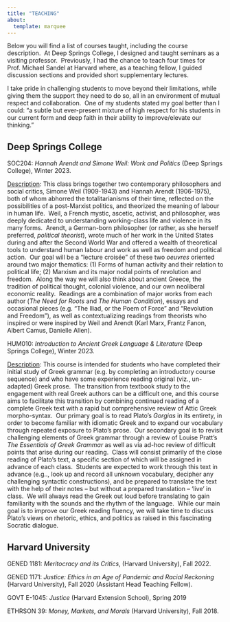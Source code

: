```yaml
---
title: "TEACHING"
about: 
  template: marquee
---
```


Below you will find a list of courses taught, including the course description.  At Deep Springs College, I designed and taught seminars as a visiting professor.  Previously, I had the chance to teach four times for Prof. Michael Sandel at Harvard where, as a teaching fellow, I guided discussion sections and provided short supplementary lectures.

I take pride in challenging students to move beyond their limitations, while giving them the support they need to do so, all in an environment of mutual respect and collaboration.  One of my students stated my goal better than I could: “a subtle but ever-present mixture of high respect for his students in our current form and deep faith in their ability to improve/elevate our thinking.”

## **Deep Springs College**

SOC204: *Hannah Arendt and Simone Weil: Work and Politics* (Deep Springs College), Winter 2023.

[Description]{.underline}: This class brings together two contemporary philosophers and social critics, Simone Weil (1909-1943) and Hannah Arendt (1906-1975), both of whom abhorred the totalitarianisms of their time, reflected on the possibilities of a post-Marxist politics, and theorized the meaning of labour in human life.  Weil, a French mystic, ascetic, activist, and philosopher, was deeply dedicated to understanding working-class life and violence in its many forms.  Arendt, a German-born philosopher (or rather, as she herself preferred, *political theorist*), wrote much of her work in the United States during and after the Second World War and offered a wealth of theoretical tools to understand human labour and work as well as freedom and political action.  Our goal will be a “lecture croisée” of these two *oeuvres* oriented around two major thematics: (1) Forms of human activity and their relation to political life; (2) Marxism and its major nodal points of revolution and freedom.  Along the way we will also think about ancient Greece, the tradition of political thought, colonial violence, and our own neoliberal economic reality.  Readings are a combination of major works from each author (*The Need for Roots* and *The Human Condition*), essays and occasional pieces (e.g. “The Iliad, or the Poem of Force” and “Revolution and Freedom”), as well as contextualizing readings from theorists who inspired or were inspired by Weil and Arendt (Karl Marx, Frantz Fanon, Albert Camus, Danielle Allen).

HUM010: *Introduction to Ancient Greek Language & Literature* (Deep Springs College), Winter 2023.

[Description]{.underline}: This course is intended for students who have completed their initial study of Greek grammar (e.g. by completing an introductory course sequence) and who have some experience reading original (viz., un-adapted) Greek prose.  The transition from textbook study to the engagement with real Greek authors can be a difficult one, and this course aims to facilitate this transition by combining continued reading of a complete Greek text with a rapid but comprehensive review of Attic Greek morpho-syntax.  Our primary goal is to read Plato’s *Gorgias* in its entirety, in order to become familiar with idiomatic Greek and to expand our vocabulary through repeated exposure to Plato’s prose.  Our secondary goal is to revisit challenging elements of Greek grammar through a review of Louise Pratt’s *The Essentials of Greek Grammar* as well as via ad-hoc review of difficult points that arise during our reading.  Class will consist primarily of the close reading of Plato’s text, a specific section of which will be assigned in advance of each class.  Students are expected to work through this text in advance (e.g.., look up and record all unknown vocabulary, decipher any challenging syntactic constructions), and be prepared to translate the text with the help of their notes – but without a prepared translation – ‘live’ in class.  We will always read the Greek out loud before translating to gain familiarity with the sounds and the rhythm of the language.  While our main goal is to improve our Greek reading fluency, we will take time to discuss Plato’s views on rhetoric, ethics, and politics as raised in this fascinating Socratic dialogue. 

## **Harvard University**

GENED 1181: *Meritocracy and its Critics*, (Harvard University), Fall 2022.

GENED 1171: *Justice: Ethics in an Age of Pandemic and Racial Reckoning* (Harvard University), Fall 2020 (Assistant Head Teaching Fellow).

GOVT E-1045: *Justice* (Harvard Extension School), Spring 2019

ETHRSON 39: *Money, Markets, and Morals* (Harvard University), Fall 2018. 
